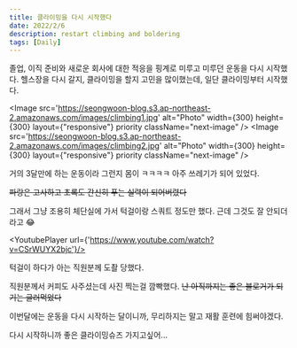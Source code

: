 ```yaml
---
title: 클라이밍을 다시 시작했다
date: 2022/2/6
description: restart climbing and boldering
tags: [Daily]
---
```


졸업, 이직 준비와 새로운 회사에 대한 적응을 핑계로 미루고 미루던 운동을 다시 시작했다. 헬스장을 다시 갈지, 클라이밍을 할지 고민을 많이했는데, 일단 클라이밍부터 시작했다.

<Image
  src='https://seongwoon-blog.s3.ap-northeast-2.amazonaws.com/images/climbing1.jpg'
  alt="Photo"
  width={300}
  height={300}
  layout={"responsive"}
  priority
  className="next-image"
/>
<Image
  src='https://seongwoon-blog.s3.ap-northeast-2.amazonaws.com/images/climbing2.jpg'
  alt="Photo"
  width={300}
  height={300}
  layout={"responsive"}
  priority
  className="next-image"
/>

거의 3달만에 하는 운동이라 그런지 몸이 ㅋㅋㅋㅋ 아주 쓰레기가 되어 있었다.

~~파랑은 고사하고 초록도 간신히 푸는 실력이 되어버렸다~~

그래서 그냥 조용히 체단실에 가서 턱걸이랑 스쿼트 정도만 했다. 근데 그것도 잘 안되더라고 😂

<YoutubePlayer url={'https://www.youtube.com/watch?v=CSrWUYX2bjc'}/>

턱걸이 하다가 아는 직원분께 도촬 당했다.

직원분께서 커피도 사주셨는데 사진 찍는걸 깜빡했다. ~~난 아직까지는 좋은 블로거가 되기는 글러먹었다~~

이번달에는 운동을 다시 시작하는 달이니까, 무리하지는 말고 재활 훈련에 힘써야겠다.

다시 시작하니까 좋은 클라이밍슈즈 가지고싶어...
